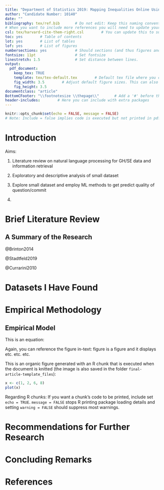 ```yaml
---
title: "Department of Statistics 2019: Mapping Inequalities Online Using Data"
author: "Candidate Number: 10140"
date: ""
bibliography: tex/ref.bib       # Do not edit: Keep this naming convention and location
# When you want to include more references you will need to update your ref.bib file
csl: tex/harvard-cite-them-right.csl        # You can update this to suit the style of your referencing
toc: yes        # Table of contents
lot: yes        # List of tables
lof: yes        # List of figures
numbersections: yes             # Should sections (and thus figures and tables) be numbered?
fontsize: 11pt                  # Set fontsize
linestretch: 1.5                # Set distance between lines.
output:
  pdf_document:
    keep_tex: TRUE
    template: tex/tex-default.tex        # Default tex file where you can do some niggly work
    fig_width: 3.5        # Adjust default figure sizes. This can also be done in the chunks of the text.
    fig_height: 3.5
documentclass: "article"
BottomCFooter: "\\footnotesize \\thepage\\"       # Add a '#' before this line to remove footer.
header-includes:        # Here you can include with extra packages
---
```

```r
knitr::opts_chunk$set(echo = FALSE, message = FALSE)
# Note: Include = false implies code is executed but not printed in pdf
```
\renewcommand{\vec}[1]{\mathbf{#1}}
\newgeometry{left=3.5cm, right=2cm, top=20mm,bottom=4cm,top=2.5cm}

<!-- SUMMARY: 300 WORDS -->

<!-- INTRODUCTION: Aims of the study and a brief outline of the main sections of the dissertation -->

# Introduction \label{Intro}

Aims: 

1. Literature review on natural language processing for GH/SE data and information retrieval

2. Exploratory and descriptive analysis of small dataset

3. Explore small dataset and employ ML methods to get predict quality of question/commit

4. 



<!-- MAIN SECTIONS: Review of the literature, description of methods used and the results of the study -->


\newpage

# Brief Literature Review \label{Lit}

## A Summary of the Research



@Brinton2014

@Stadtfeld2019

@Currarini2010



\newpage

# Datasets I Have Found \label{Data} 




\newpage

# Empirical Methodology \label{Meth} 

## Empirical Model \label{Model} 

This is an equation:

\begin{align} \label{eq:EP1}
A_{it}=f(T_i^{(t)},S_i^{(t)},P_i^{(t)},B_i^{(t)},I_i),
\end{align}



\footnotesize
\renewcommand{\thetable}{\arabic{table}}

\begin{longtable} {@{} l r r c r @{}} \caption{\textbf{Learner achievement (\%)}}
\label{tab:Dep}\\ \hline \hline
Subject & Mean & Q1 & Median & Q3 \\
\hline
Maths&      27& 15&   23&  35\\ \hline \hline
\end{longtable}
\begin{center} Source: Own calculations in Stata using 2004 Grade 6 Intermediate Phase Systemic Evaluation.\end{center}
\normalsize



\setcounter{figure}{0}
\renewcommand{\thefigure}{\arabic{figure}}

\begin{figure}
\caption{\textbf{\footnotesize Cumulative graph for subject scores}}
\label{fig:1}
```r
knitr::include_graphics("./results/graphs/figure.png")
```
\centering
{\footnotesize Source: Own calculations in Stata using 2004 Grade 6 Intermediate Phase Systemic Evaluation.}
\end{figure}
\normalsize

Again, you can reference the figure in-text: figure \ref{fig:1} is a figure and it displays etc. etc. etc.

This is an organic figure generated with an R chunk that is executed when the document is knitted (the image is also saved in the folder `final-article-template_files`):

```r
x <- c(1, 2, 6, 8)
plot(x)
```

Regarding R chunks: If you want a chunk's code to be printed, include set `echo = TRUE`. `message = FALSE` stops R printing package loading details and setting `warning = FALSE` should suppress most warnings.



<!-- CONCLUSION: Conclusions that can be drawn from your work, possible extensions and further work -->

\newpage

# Recommendations for Further Research \label{Recom}


\newpage

# Concluding Remarks \label{Concl}







<!-- BIBLIOGRAPHY -->

\newpage

# References


<!-- APPENDICES: Not encouraged

\newpage

# Appendix {.unnumbered}

\setcounter{table}{0}
\renewcommand{\thetable}{A\arabic{table}}

A table in the Appendix:

\begin{longtable}[htbp] {@{} l r r r r r @{}} \caption{
\textbf{Summary statistics of model variables}} \label{tab:Desc}  \\ \hline\hline
                \textbf{Variable } & \textbf{Mean} & \textbf{S.D.} & \textbf{Min} & \textbf{Max} & \textbf{N}\\
\hline
\bf{\emph{Educational Outcomes}} & & & & \\
   Maths Score (\%)  &   27.58797 &   17.82077 &          0 &        100 &     102048 \\
   Science Score (\%) &   41.04531 &   18.54542 &          0 &   95.83334 &     102045 \\
   English Score (\%) &   38.49276 &    24.3848 &          0 &        100 &     102048 \\
\hline \hline
\multicolumn{5}{@{}l}{Source: Own calculations in Stata using 2004 Grade 6 Intermediate Phase Systemic Evaluation.}
\end{longtable}

 -->
